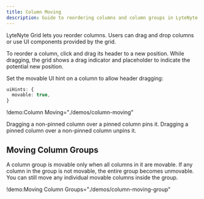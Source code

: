 ```yaml
---
title: Column Moving
description: Guide to reordering columns and column groups in LyteNyte Grid
---
```


LyteNyte Grid lets you reorder columns. Users can drag and drop columns
or use UI components provided by the grid.

To reorder a column, click and drag its header to a new position. While
dragging, the grid shows a drag indicator and placeholder to indicate
the potential new position.

Set the movable UI hint on a column to allow header dragging:

```ts
uiHints: {
  movable: true,
}
```

!demo:Column Moving="./demos/column-moving"

Dragging a non-pinned column over a pinned column pins it. Dragging a
pinned column over a non-pinned column unpins it.

## Moving Column Groups

A column group is movable only when all columns in it are movable. If
any column in the group is not movable, the entire group becomes
unmovable. You can still move any individual movable columns inside the
group.

!demo:Moving Column Groups="./demos/column-moving-group"
